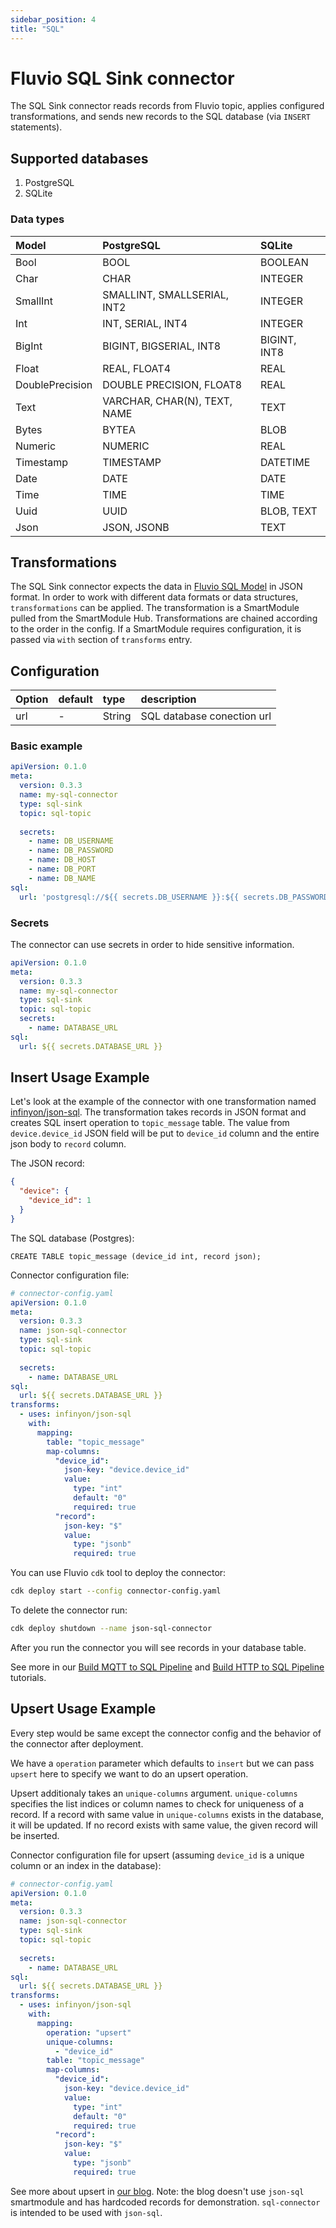 ```yaml
---
sidebar_position: 4
title: "SQL"
---
```


# Fluvio SQL Sink connector

The SQL Sink connector reads records from Fluvio topic, applies configured transformations, and
sends new records to the SQL database (via `INSERT` statements).

## Supported databases

1. PostgreSQL
2. SQLite

### Data types

| Model           | PostgreSQL                   | SQLite       |
|:----------------|:-----------------------------|:-------------|
| Bool            | BOOL                         | BOOLEAN      |
| Char            | CHAR                         | INTEGER      |
| SmallInt        | SMALLINT, SMALLSERIAL, INT2  | INTEGER      |
| Int             | INT, SERIAL, INT4            | INTEGER      |
| BigInt          | BIGINT, BIGSERIAL, INT8      | BIGINT, INT8 |
| Float           | REAL, FLOAT4                 | REAL         |
| DoublePrecision | DOUBLE PRECISION, FLOAT8     | REAL         |
| Text            | VARCHAR, CHAR(N), TEXT, NAME | TEXT         |
| Bytes           | BYTEA                        | BLOB         |
| Numeric         | NUMERIC                      | REAL         |
| Timestamp       | TIMESTAMP                    | DATETIME     |
| Date            | DATE                         | DATE         |
| Time            | TIME                         | TIME         |
| Uuid            | UUID                         | BLOB, TEXT   |
| Json            | JSON, JSONB                  | TEXT         |

## Transformations
The SQL Sink connector expects the data in [Fluvio SQL Model] in JSON format.
In order to work with different data formats or data structures, `transformations` can be applied.
The transformation is a SmartModule pulled from the SmartModule Hub. Transformations are chained according to the order
in the config. If a SmartModule requires configuration, it is passed via `with` section of `transforms` entry.

## Configuration
| Option       | default | type   | description                                           |
|:-------------|:--------| :---   |:------------------------------------------------------|
| url          |    -    | String | SQL database conection url                            |

### Basic example

```yaml
apiVersion: 0.1.0
meta:
  version: 0.3.3
  name: my-sql-connector
  type: sql-sink
  topic: sql-topic
  
  secrets:
    - name: DB_USERNAME
    - name: DB_PASSWORD
    - name: DB_HOST
    - name: DB_PORT
    - name: DB_NAME
sql:
  url: 'postgresql://${{ secrets.DB_USERNAME }}:${{ secrets.DB_PASSWORD }}@${{ secrets.DB_HOST }}:${{ secrets.DB_PORT }}/${{ secrets.DB_NAME }}'
```

### Secrets

The connector can use secrets in order to hide sensitive information.

```yaml
apiVersion: 0.1.0
meta:
  version: 0.3.3
  name: my-sql-connector
  type: sql-sink
  topic: sql-topic
  secrets:
    - name: DATABASE_URL
sql:
  url: ${{ secrets.DATABASE_URL }}
```
## Insert Usage Example
Let's look at the example of the connector with one transformation named [infinyon/json-sql](https://github.com/infinyon/fluvio-connectors/blob/main/smartmodules/json-sql/README.md). The transformation takes
records in JSON format and creates SQL insert operation to `topic_message` table. The value from `device.device_id`
JSON field will be put to `device_id` column and the entire json body to `record` column.

The JSON record:
```json
{
  "device": {
    "device_id": 1
  }
}
```

The SQL database (Postgres):
```
CREATE TABLE topic_message (device_id int, record json);
```

Connector configuration file:
```yaml
# connector-config.yaml
apiVersion: 0.1.0
meta:
  version: 0.3.3
  name: json-sql-connector
  type: sql-sink
  topic: sql-topic
  
  secrets:
    - name: DATABASE_URL
sql:
  url: ${{ secrets.DATABASE_URL }}
transforms:
  - uses: infinyon/json-sql
    with:
      mapping:
        table: "topic_message"
        map-columns:
          "device_id":
            json-key: "device.device_id"
            value:
              type: "int"
              default: "0"
              required: true
          "record":
            json-key: "$"
            value:
              type: "jsonb"
              required: true
```

You can use Fluvio `cdk` tool to deploy the connector:

```bash
cdk deploy start --config connector-config.yaml
```

To delete the connector run:

```bash
cdk deploy shutdown --name json-sql-connector

```
After you run the connector you will see records in your database table.

See more in our [Build MQTT to SQL Pipeline] and [Build HTTP to SQL Pipeline] tutorials.

## Upsert Usage Example

Every step would be same except the connector config and the behavior of the connector after deployment.

We have a `operation` parameter which defaults to `insert` but we can pass `upsert` here to specify we want to do an upsert operation.

Upsert additionaly takes an `unique-columns` argument. `unique-columns` specifies the list indices or column names to check for uniqueness of a record.
If a record with same value in `unique-columns` exists in the database, it will be updated. If no record exists with same value, the given record will
be inserted.

Connector configuration file for upsert (assuming `device_id` is a unique column or an index in the database):

```yaml
# connector-config.yaml
apiVersion: 0.1.0
meta:
  version: 0.3.3
  name: json-sql-connector
  type: sql-sink
  topic: sql-topic
  
  secrets:
    - name: DATABASE_URL
sql:
  url: ${{ secrets.DATABASE_URL }}
transforms:
  - uses: infinyon/json-sql
    with:
      mapping:
        operation: "upsert"
        unique-columns:
          - "device_id"
        table: "topic_message"
        map-columns:
          "device_id":
            json-key: "device.device_id"
            value:
              type: "int"
              default: "0"
              required: true
          "record":
            json-key: "$"
            value:
              type: "jsonb"
              required: true
```

See more about upsert in [our blog](/docs/connectors/catalog/outbound/sql#upsert-usage-example).
Note: the blog doesn't use `json-sql` smartmodule and has hardcoded records for demonstration. `sql-connector` is intended to be used with `json-sql`.

[Build HTTP to SQL Pipeline]: /docs/latest/fluvio/tutorials/http-to-sql
[Build MQTT to SQL Pipeline]: /docs/latest/fluvio/tutorials/mqtt-to-sql
[Fluvio SQL Model]: https://github.com/infinyon/fluvio-connectors/blob/main/rust-connectors/models/fluvio-model-sql